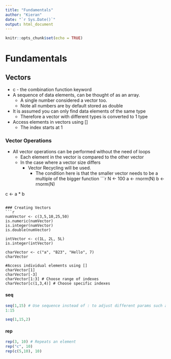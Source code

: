 ```yaml
---
title: "Fundamentals"
author: "Kieran"
date: "`r Sys.Date()`"
output: html_document
---
```


```r
knitr::opts_chunk$set(echo = TRUE)
```

# Fundamentals

## Vectors
* c - the combination function keyword
* A sequence of data elements, can be thought of as an array.
  + A single number considered a vector too.
  + Note all numbers are by default stored as double
* It is assumed you can only find data elements of the same type
  + Therefore a vector with different types is converted to 1 type
* Access elements in vectors using []
  + The index starts at 1
  
### Vector Operations
* All vector operations can be performed without the need of loops
  + Each element in the vector is compared to the other vector
  + In the case where a vector size differs
    + Vector Recycling will be used. 
      + The condition here is that the smaller vector needs to be a multiple of the bigger function
```r
N <- 100
a <- rnorm(N)
b <- rnorm(N)

c <- a * b
```
      
### Creating Vectors
```r
numVector <- c(3,5,10,25,50)
is.numeric(numVector)
is.integer(numVector)
is.double(numVector)

intVector <- c(1L, 2L, 5L)
is.integer(intVector)

charVector <- c("a", "B23", "Hello", 7)
charVector

#Access individual elements using []
charVector[1]
charVector[-3]
charVector[1:3] # Choose range of indexes
charVector[c(1,3,4)] # Choose specific indexes
```

#### seq
```r
seq(1,15) # Use sequence instead of : to adjust different params such as step
1:15

seq(1,15,2)
```

#### rep
```r
rep(3, 10) # Repeats an element
rep("c", 10)
rep(c(5,10), 10)
```